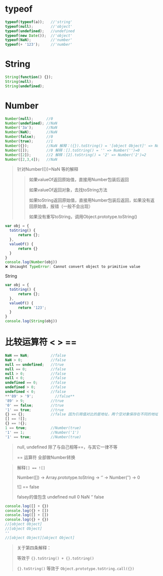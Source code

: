 

# typeof

```jsx
typeof(typeof(a));   //'string'
typeof(null);        //'object'
typeof(undefined);   //undefined
typeof(new Date());  //'object'
typeof(NaN);         //'number'
typeof(+ '123');     //'number'

```

# String

```jsx
String(function() {});
String(null);
String(undefined);
```

# Number

```jsx
Number(null);      //0
Number(undefined); //NaN
Number('3a');      //NaN
Number(NaN);       //NaN
Number(false);     //0
Number(true);      //1
Number({});        //NaN 解释：({}).toString() = '[object Object]' => Number('[object Object]')
Number([]);        //0 解释：[].toString() = '' => Number('')=0
Number([2]);       //2 解释：[2].toString() = '2' => Number('2')=2
Number([2,3,4]);   //NaN
```

> 针对Number({})=NaN 等的解释
> 
> 
> > 如果valueOf返回原始值，直接用Number包装后返回
> > 
> > 
> > 如果valueOf返回对象，去找toString方法
> > 
> > 如果toString返回原始值，直接用Number包装后返回，如果没有返回原始值，报错（一般不会出现）
> > 
> > 如果没有重写toString，调用Object.prototype.toString()
> > 

```jsx
var obj = {
  toString() {
      return {};
  },
  valueOf() {
      return {}
  }
}
console.log(Number(obj))
❌ Uncaught TypeError: Cannot convert object to primitive value
```

String

```jsx
var obj = {
  toString() {
      return {};
  },
  valueOf() {
      return '123';
  }
}
console.log(String(obj))
```

# 比较运算符 < > ==

```jsx
NaN == NaN;          //false
NaN > 0;             //false
null == undefined;   //true
null == 0;           //false
null > 0;            //false
null < 0;            //false
undefined == 0;      //false
undefined > 0;       //false
undefined < 0;       //false
**'89' > '9';          //false**
'89' > 9;            //true
'0' == false;        //true
'1' == true;         //true
{} == {};            //false 因为引用值对比的是地址，两个空对象保存在不同的地址中
[] == ![];
{} == !{};
1 == true;           //Number(true)
'1' == 1;            //Number('1')
'1' == true;         //Number(true)
```

> null, undefined 除了与自己相等==，与其它一律不等
> 
> 
> == 运算符 全部做Number转换
> 

> 解释`[] == ![]`
> 
> 
> Number([]) → Array.prototype.toString → ‘’ → Number(’’) → 0
> 
> ![] == false
> 
> falsey的值包含 undefined null 0 NaN ‘’ false
> 

```jsx
console.log([] + {})
console.log({} + [])
console.log([] + [])
console.log({} + {})
//[object Object]
//[object Object]
''
//[object Object][object Object]
```

> 关于第四条解释：
> 
> 
> 等效于 `{}.toString() + {}.toString()`
> 
> `{}.toString()` 等效于 `Object.prototype.toString.call({})`
>